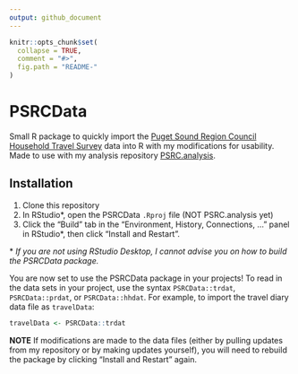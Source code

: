 ```yaml
---
output: github_document
---
```


<!-- README.md is generated from README.Rmd. Please edit that file -->

```r
knitr::opts_chunk$set(
  collapse = TRUE,
  comment = "#>",
  fig.path = "README-"
)

```

# PSRCData

Small R package to quickly import the [Puget Sound Region Council Household Travel Survey](https://www.psrc.org/household-travel-survey-program) data into R with my modifications for usability. Made to use with my analysis repository [PSRC.analysis](https://github.com/e-mcbride/PSRC.analysis). 

## Installation

(@) Clone this repository
(@) In RStudio*, open the PSRCData `.Rproj` file (NOT PSRC.analysis yet)
(@) Click the "Build" tab in the "Environment, History, Connections, ..." panel in RStudio*, then click "Install and Restart". 

\* *If you are not using RStudio Desktop, I cannot advise you on how to build the PSRCData package.*

You are now set to use the PSRCData package in your projects! To read in the data sets in your project, use the syntax `PSRCData::trdat`, `PSRCData::prdat`, or `PSRCData::hhdat`. For example, to import the travel diary data file as `travelData`: 

```r
travelData <- PSRCData::trdat
```

**NOTE** If modifications are made to the data files (either by pulling updates from my repository or by making updates yourself), you will need to rebuild the package by clicking "Install and Restart" again. 
